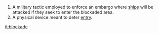 #A military tactic employed to enforce an embargo where [[ship]]s will be attacked if they seek to enter the blockaded area.
#A physical device meant to deter [[entry]].

[[it:blockade]]